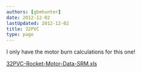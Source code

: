 ```yaml
---
authors: [gbmhunter]
date: 2012-12-02
lastUpdated: 2012-12-02
title: 32PVC
type: page
---
```


I only have the motor burn calculations for this one!

[32PVC-Rocket-Motor-Data-SRM.xls](/misc/32pvc/32PVC-Rocket-Motor-Data-SRM.xls)
